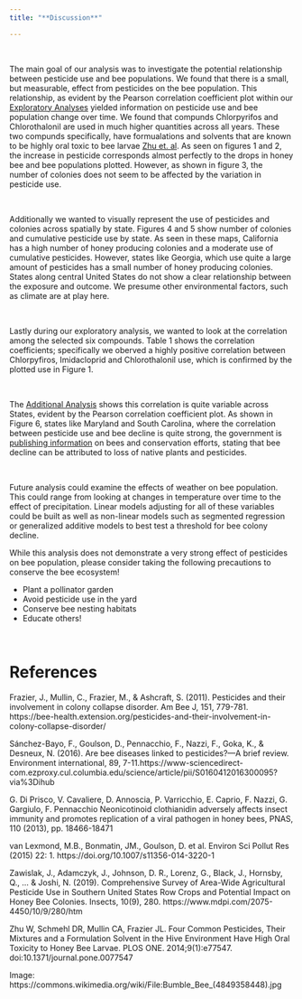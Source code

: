 ```yaml
---
title: "**Discussion**" 

---
```

<br>

The main goal of our analysis was to investigate the potential relationship between pesticide use and bee populations. We found that there is a small, but measurable, effect from pesticides on the bee population. This relationship, as evident by the Pearson correlation coefficient plot within our [Exploratory Analyses](https://misbath.github.io/bee_project.github.io/exploring.html) yielded information on pesticide use and bee population change over time. We found that compunds  Chlorpyrifos and Chlorothalonil are used in much higher quantities across all years. These two compunds specifically, have formualations and solvents that are known to be highly oral toxic to bee larvae [Zhu et. al](https://journals.plos.org/plosone/article?id=10.1371/journal.pone.0077547).
As seen on figures 1 and 2, the increase in pesticide corresponds almost perfectly to the drops in honey bee and bee populations plotted. However, as shown in figure 3, the number of colonies does not seem to be affected by the variation in pesticide use.

<br>

Additionally we wanted to visually represent the use of pesticides and colonies across spatially by state. Figures 4 and 5 show number of colonies and cumulative pesticide use by state. As seen in these maps, California has a high number of honey producing colonies and a moderate use of cumulative pesticides. However, states like Georgia, which use quite a large amount of pesticides has a small number of honey producing colonies. States along central United States do not show a clear relationship between the exposure and outcome. We presume other environmental factors, such as climate are at play here.

<br>

Lastly during our exploratory analysis, we wanted to look at the correlation among the selected six compounds. Table 1 shows the correlation coefficients; specifically we oberved a highly positive correlation between Chlorpyfiros, Imidacloprid and Chlorothalonil use, which is confirmed by the plotted use in Figure 1.

<br>

The [Additional Analysis](https://misbath.github.io/bee_project.github.io/add_analysis.html) shows this correlation is quite variable across States, evident by the Pearson correlation coefficient plot. As shown in Figure 6, states like Maryland and South Carolina, where the correlation between pesticide use and bee decline is quite strong, the government is [publishing information](https://dnr.maryland.gov/wildlife/Pages/habitat/wabees.aspx) on bees and conservation efforts, stating that bee decline can be attributed to loss of native plants and pesticides.

<br>

Future analysis could examine the effects of weather on bee population. This could range from looking at changes in temperature over time to the effect of precipitation. Linear models adjusting for all of these variables could be built as well as non-linear models such as segmented regression or generalized additive models to best test a threshold for bee colony decline.

While this analysis does not demonstrate a very strong effect of pesticides on bee population, please consider taking the following precautions to conserve the bee ecosystem!

* Plant a pollinator garden
* Avoid pesticide use in the yard
* Conserve bee nesting habitats
* Educate others!


<br>

# **References**

Frazier, J., Mullin, C., Frazier, M., & Ashcraft, S. (2011). Pesticides and their involvement in colony collapse disorder. Am Bee J, 151, 779-781. https://bee-health.extension.org/pesticides-and-their-involvement-in-colony-collapse-disorder/

Sánchez-Bayo, F., Goulson, D., Pennacchio, F., Nazzi, F., Goka, K., & Desneux, N. (2016). Are bee diseases linked to pesticides?—A brief review. Environment international, 89, 7-11.https://www-sciencedirect-com.ezproxy.cul.columbia.edu/science/article/pii/S0160412016300095?via%3Dihub

G. Di Prisco, V. Cavaliere, D. Annoscia, P. Varricchio, E. Caprio, F. Nazzi, G. Gargiulo, F. Pennacchio
Neonicotinoid clothianidin adversely affects insect immunity and promotes replication of a viral pathogen in honey bees, PNAS, 110 (2013), pp. 18466-18471

van Lexmond, M.B., Bonmatin, JM., Goulson, D. et al. Environ Sci Pollut Res (2015) 22: 1. https://doi.org/10.1007/s11356-014-3220-1

Zawislak, J., Adamczyk, J., Johnson, D. R., Lorenz, G., Black, J., Hornsby, Q., ... & Joshi, N. (2019). Comprehensive Survey of Area-Wide Agricultural Pesticide Use in Southern United States Row Crops and Potential Impact on Honey Bee Colonies. Insects, 10(9), 280. https://www.mdpi.com/2075-4450/10/9/280/htm

Zhu W, Schmehl DR, Mullin CA, Frazier JL. Four Common Pesticides, Their Mixtures and a Formulation Solvent in the Hive Environment Have High Oral Toxicity to Honey Bee Larvae. PLOS ONE. 2014;9(1):e77547. doi:10.1371/journal.pone.0077547


Image: https://commons.wikimedia.org/wiki/File:Bumble_Bee_(4849358448).jpg  

